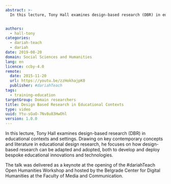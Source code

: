 ```yaml
---
abstract: >-
  In this lecture, Tony Hall examines design-based research (DBR) in educational contexts and settings. Drawing on key contemporary concepts and literature in educational design research, he focuses on how design-based research can be adapted and adopted, both to develop and deploy bespoke educational innovations and technologies.


authors:
  - hall-tony
categories:
  - dariah-teach
  - dariah
date: 2019-08-20
domain: Social Sciences and Humanities
lang: en
licence: ccby-4.0
remote:
  date: 2015-11-20
  url: https://youtu.be/zzHokhajpK0
  publisher: #dariahTeach
tags:
  - training-education
targetGroup: Domain researchers
title: Design Based Research in Educational Contexts
type: video
uuid: Ytu-sGuO-7Nv8u83HwOhl
version: 1.0.0
---
```


In this lecture, Tony Hall examines design-based research (DBR) in educational contexts and settings. Drawing on key contemporary concepts and literature in educational design research, he focuses on how design-based research can be adapted and adopted, both to develop and deploy bespoke educational innovations and technologies.

The talk was delivered as a keynote at the opening of the #dariahTeach Open Humanities Workshop and hosted by the Belgrade Center for Digital Humanities at the Faculty of Media and Communication.

<VideoCard title="Design Based Research in Educational Contexts" id="zzHokhajpK0" image="images/tony-hall.png" />
